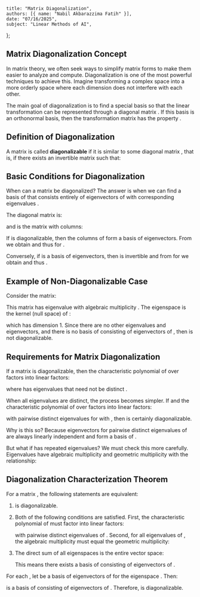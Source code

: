     title: "Matrix Diagonalization",
    authors: [{ name: "Nabil Akbarazzima Fatih" }],
    date: "07/16/2025",
    subject: "Linear Methods of AI",
};

## Matrix Diagonalization Concept

In matrix theory, we often seek ways to simplify matrix forms to make them easier to analyze and compute. Diagonalization is one of the most powerful techniques to achieve this. Imagine transforming a complex space into a more orderly space where each dimension does not interfere with each other.

The main goal of diagonalization is to find a special basis so that the linear transformation <InlineMath math="y = A \cdot x" /> can be represented through a diagonal matrix <InlineMath math="B = S^{-1} \cdot A \cdot S" />. If this basis is an orthonormal basis, then the transformation matrix has the property <InlineMath math="S^{-1} = S^T" />.

## Definition of Diagonalization

A matrix <InlineMath math="A \in \mathbb{K}^{n \times n}" /> is called **diagonalizable** if it is similar to some diagonal matrix <InlineMath math="\Lambda \in \mathbb{K}^{n \times n}" />, that is, if there exists an invertible matrix <InlineMath math="S \in \mathbb{K}^{n \times n}" /> such that:

<BlockMath math="\Lambda = S^{-1} \cdot A \cdot S" />

## Basic Conditions for Diagonalization

When can a matrix <InlineMath math="A \in \mathbb{K}^{n \times n}" /> be diagonalized? The answer is when we can find a basis of <InlineMath math="\mathbb{K}^n" /> that consists entirely of eigenvectors <InlineMath math="v_1, \ldots, v_n \in \mathbb{K}^n" /> of <InlineMath math="A" /> with corresponding eigenvalues <InlineMath math="\lambda_1, \ldots, \lambda_n \in \mathbb{K}" />.

The diagonal matrix <InlineMath math="\Lambda" /> is:

<BlockMath math="\Lambda = \begin{pmatrix} \lambda_1 & & \\ & \ddots & \\ & & \lambda_n \end{pmatrix} = \text{diag}(\lambda_1, \ldots, \lambda_n)" />

and <InlineMath math="S" /> is the matrix with columns:

<BlockMath math="S = (v_1 \quad \ldots \quad v_n)" />

If <InlineMath math="A" /> is diagonalizable, then the columns <InlineMath math="v_1, \ldots, v_n" /> of <InlineMath math="S" /> form a basis of eigenvectors. From <InlineMath math="\Lambda = S^{-1} \cdot A \cdot S" /> we obtain <InlineMath math="A \cdot S = S \cdot \Lambda" /> and thus <InlineMath math="A \cdot v_i = \lambda_i \cdot v_i" /> for <InlineMath math="i = 1, \ldots, n" />.

Conversely, if <InlineMath math="v_1, \ldots, v_n" /> is a basis of eigenvectors, then <InlineMath math="S" /> is invertible and from <InlineMath math="A \cdot v_i = \lambda_i \cdot v_i" /> for <InlineMath math="i = 1, \ldots, n" /> we obtain <InlineMath math="A \cdot S = S \cdot \Lambda" /> and thus <InlineMath math="\Lambda = S^{-1} \cdot A \cdot S" />.

## Example of Non-Diagonalizable Case

Consider the matrix:

<BlockMath math="A = \begin{pmatrix} 1 & 2 \\ 0 & 1 \end{pmatrix}" />

This matrix has eigenvalue <InlineMath math="\lambda = 1" /> with algebraic multiplicity <InlineMath math="\mu_A(1) = 2" />. The eigenspace is the kernel (null space) of <InlineMath math="A - 1 \cdot I" />:

<MathContainer>
<BlockMath math="\text{Eig}_A(1) = \text{Kern}(A - 1 \cdot I)" />
<BlockMath math="= \text{Kern}\begin{pmatrix} 0 & 2 \\ 0 & 0 \end{pmatrix}" />
<BlockMath math="= \text{Span}\begin{pmatrix} 1 \\ 0 \end{pmatrix}" />
</MathContainer>

which has dimension 1. Since there are no other eigenvalues and eigenvectors, and there is no basis of <InlineMath math="\mathbb{K}^2" /> consisting of eigenvectors of <InlineMath math="A" />, then <InlineMath math="A" /> is not diagonalizable.

## Requirements for Matrix Diagonalization

If a matrix <InlineMath math="A \in \mathbb{K}^{n \times n}" /> is diagonalizable, then the characteristic polynomial <InlineMath math="\chi_A(t)" /> of <InlineMath math="A" /> over <InlineMath math="\mathbb{K}" /> factors into linear factors:

<BlockMath math="\chi_A(t) = (\lambda_1 - t) \cdots (\lambda_n - t)" />

where <InlineMath math="A" /> has <InlineMath math="n" /> eigenvalues that need not be distinct <InlineMath math="\lambda_i \in \mathbb{K}" />.

When all eigenvalues are distinct, the process becomes simpler. If <InlineMath math="A \in \mathbb{K}^{n \times n}" /> and the characteristic polynomial <InlineMath math="\chi_A(t)" /> of <InlineMath math="A" /> over <InlineMath math="\mathbb{K}" /> factors into linear factors:

<BlockMath math="\chi_A(t) = (\lambda_1 - t) \cdots (\lambda_n - t)" />

with pairwise distinct eigenvalues <InlineMath math="\lambda_i \neq \lambda_j" /> for <InlineMath math="i \neq j" /> with <InlineMath math="i, j \in \{1, \ldots, n\}" />, then <InlineMath math="A" /> is certainly diagonalizable.

Why is this so? Because eigenvectors for pairwise distinct eigenvalues of <InlineMath math="A" /> are always linearly independent and form a basis of <InlineMath math="\mathbb{K}^n" />.

But what if <InlineMath math="A" /> has repeated eigenvalues? We must check this more carefully. Eigenvalues have algebraic multiplicity <InlineMath math="\mu_A(\lambda_i)" /> and geometric multiplicity <InlineMath math="\dim \text{Eig}_A(\lambda_i)" /> with the relationship:

<BlockMath math="\dim \text{Eig}_A(\lambda_i) \leq \mu_A(\lambda_i)" />

## Diagonalization Characterization Theorem

For a matrix <InlineMath math="A \in \mathbb{K}^{n \times n}" />, the following statements are equivalent:

1. <InlineMath math="A" /> is diagonalizable.

2. Both of the following conditions are satisfied. First, the characteristic polynomial of <InlineMath math="A" /> must factor into linear factors:

   <BlockMath math="\chi_A(t) = (\lambda_1 - t)^{\mu_A(\lambda_1)} \cdots (\lambda_k - t)^{\mu_A(\lambda_k)}" />

   with pairwise distinct eigenvalues <InlineMath math="\lambda_1, \ldots, \lambda_k \in \mathbb{K}" /> of <InlineMath math="A" />. Second, for all eigenvalues of <InlineMath math="A" />, the algebraic multiplicity must equal the geometric multiplicity:

   <BlockMath math="\mu_A(\lambda_i) = \dim \text{Eig}_A(\lambda_i) \quad \text{for } i = 1, \ldots, k" />

3. The direct sum of all eigenspaces is the entire vector space:

   <BlockMath math="\text{Eig}_A(\lambda_1) \oplus \cdots \oplus \text{Eig}_A(\lambda_k) = \mathbb{K}^n" />

   This means there exists a basis of <InlineMath math="\mathbb{K}^n" /> consisting of eigenvectors of <InlineMath math="A" />.

For each <InlineMath math="i = 1, \ldots, k" />, let <InlineMath math="v_1^{(i)}, \ldots, v_{d_i}^{(i)}" /> be a basis of eigenvectors of <InlineMath math="A" /> for the eigenspace <InlineMath math="\text{Eig}_A(\lambda_i)" />. Then:

<BlockMath math="v_1^{(1)}, \ldots, v_{d_1}^{(1)}, v_1^{(2)}, \ldots, v_{d_2}^{(2)}, \ldots, v_1^{(k)}, \ldots, v_{d_k}^{(k)}" />

is a basis of <InlineMath math="\mathbb{K}^n" /> consisting of eigenvectors of <InlineMath math="A" />. Therefore, <InlineMath math="A" /> is diagonalizable.